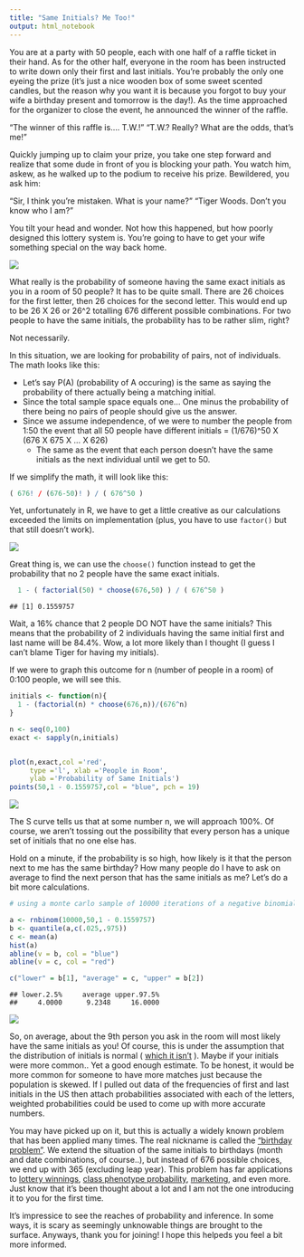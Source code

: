 ```yaml
---
title: "Same Initials? Me Too!"
output: html_notebook
---
```


You are at a party with 50 people, each with one half of a raffle ticket in their hand. As for the other half, everyone in the room has been instructed to write down only their first and last initials. You're probably the only one eyeing the prize (it's just a nice wooden box of some sweet scented candles, but the reason why you want it is because you forgot to buy your wife a birthday present and tomorrow is the day!). As the time approached for the organizer to close the event, he announced the winner of the raffle.

  "The winner of this raffle is.... T.W.!"
  "T.W.? Really? What are the odds, that's me!"
  
Quickly jumping up to claim your prize, you take one step forward and realize that some dude in front of you is blocking your path. You watch him, askew, as he walked up to the podium to receive his prize. Bewildered, you ask him:

  "Sir, I think you're mistaken. What is your name?"
  "Tiger Woods. Don't you know who I am?"

You tilt your head and wonder. Not how this happened, but how poorly designed this lottery system is. You're going to have to get your wife something special on the way back home.

![](https://i.pinimg.com/originals/a5/2b/7a/a52b7a6a9c53fc9e99f5bcb658133b12.jpg)

What really is the probability of someone having the same exact initials as you in a room of 50 people? It has to be quite small. There are 26 choices for the first letter, then 26 choices for the second letter. This would end up to be 26 X 26 or 26^2 totalling 676 different possible combinations. For two people to have the same initials, the probability has to be rather slim, right?

Not necessarily.

In this situation, we are looking for probability of pairs, not of individuals. The math looks like this:

  - Let's say P(A) (probability of A occuring) is the same as saying the probability of there actually being a matching initial.
  - Since the total sample space equals one... One minus the probability of there being no pairs of people should give us the answer.
  - Since we assume independence, of we were to number the people from 1:50 the event that all 50 people have different initials = (1/676)^50 X (676 X 675 X ... X 626)
    - The same as the event that each person doesn't have the same initials as the next individual until we get to 50.
  
If we simplify the math, it will look like this:

```r
( 676! / (676-50)! ) / ( 676^50 )
```

Yet, unfortunately in R, we have to get a little creative as our calculations exceeded the limits on implementation (plus, you have to use `factor()` but that still doesn't work).

![](https://tykiww.github.io/assets/same-initials/1.png)

Great thing is, we can use the `choose()` function instead to get the probability that no 2 people have the same exact initials.

```r
  1 - ( factorial(50) * choose(676,50) ) / ( 676^50 )
```

    ## [1] 0.1559757

Wait, a 16% chance that 2 people DO NOT have the same initials? This means that the probability of 2 individuals having the same initial first and last name will be 84.4%. Wow, a lot more likely than I thought (I guess I can't blame Tiger for having my initials).

If we were to graph this outcome for n (number of people in a room) of 0:100 people, we will see this.

```r
initials <- function(n){
  1 - (factorial(n) * choose(676,n))/(676^n)
}

n <- seq(0,100)
exact <- sapply(n,initials)


plot(n,exact,col ='red',
     type ='l', xlab ='People in Room',
     ylab ='Probability of Same Initials')
points(50,1 - 0.1559757,col = "blue", pch = 19)

```

![](https://tykiww.github.io/assets/same-initials/2.png)

The S curve tells us that at some number n, we will approach 100%. Of course, we aren't tossing out the possibility that every person has a unique set of initials that no one else has.

Hold on a minute, if the probability is so high, how likely is it that the person next to me has the same birthday? How many people do I have to ask on average to find the next person that has the same initials as me? Let's do a bit more calculations.

```r
# using a monte carlo sample of 10000 iterations of a negative binomial

a <- rnbinom(10000,50,1 - 0.1559757)
b <- quantile(a,c(.025,.975))
c <- mean(a)
hist(a)
abline(v = b, col = "blue")
abline(v = c, col = "red")

c("lower" = b[1], "average" = c, "upper" = b[2])
```

    ## lower.2.5%     average upper.97.5% 
    ##     4.0000      9.2348     16.0000 

![](https://tykiww.github.io/assets/same-initials/3.png)

So, on average, about the 9th person you ask in the room will most likely have the same initials as you! Of course, this is under the assumption that the distribution of initials is normal ( [which it isn't](https://www.thoughtco.com/most-common-us-surnames-1422656) ). Maybe if your initials were more common.. Yet a good enough estimate. To be honest, it would be more common for someone to have more matches just because the population is skewed. If I pulled out data of the frequencies of first and last initials in the US then attach probabilities associated with each of the letters, weighted probabilities could be used to come up with more accurate numbers.

You may have picked up on it, but this is actually a widely known problem that has been applied many times. The real nickname is called the ["birthday problem"](https://en.wikipedia.org/wiki/Birthday_problem). We extend the situation of the same initials to birthdays (month and date combinations, of course..), but instead of 676 possible choices, we end up with 365 (excluding leap year). This problem has far applications to [lottery winnings](https://www.theatlantic.com/business/archive/2016/02/how-mit-students-gamed-the-lottery/470349/), [class phenotype probability](https://www.lehigh.edu/~jas0/G08.html), [marketing](https://threlkeldcomm.com/content-marketing-optimized/), and even more. Just know that it's been thought about a lot and I am not the one introducing it to you for the first time. 

It's impressice to see the reaches of probability and inference. In some ways, it is scary as seemingly unknowable things are brought to the surface. Anyways, thank you for joining! I hope this helpeds you feel a bit more informed.




